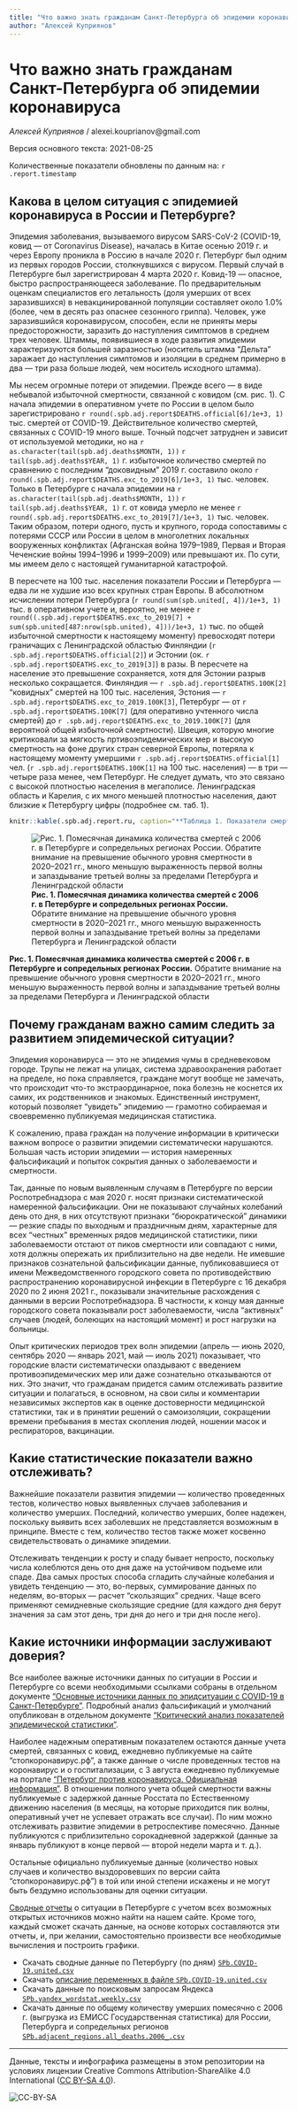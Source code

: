 ```yaml
---
title: "Что важно знать гражданам Санкт-Петербурга об эпидемии коронавируса"
author: "Алексей Куприянов"
---
```


# Что важно знать гражданам Санкт-Петербурга об эпидемии коронавируса

*Алексей Куприянов* / alexei.kouprianov@gmail.com

Версия основного текста: 2021-08-25

Количественные показатели обновлены по данным на: `r .report.timestamp`

## Какова в целом ситуация с эпидемией коронавируса в России и Петербурге?

Эпидемия заболевания, вызываемого вирусом SARS-CoV-2 (COVID-19, ковид --- от Coronavirus Disease), началась в Китае осенью 2019 г. и через Европу проникла в Россию в начале 2020 г. Петербург был одним из первых городов России, столкнувшихся с вирусом. Первый случай в Петербурге был зарегистрирован 4 марта 2020 г. Ковид-19 --- опасное, быстро распространяющееся заболевание. По предварительным оценкам специалистов его летальность (доля умерших от всех заразившихся) в невакцинированной популяции составляет около 1.0% (более, чем в десять раз опаснее сезонного гриппа). Человек, уже заразившийся коронавирусом, способен, если не приняты меры предосторожности, заразить до наступления симптомов в среднем трех человек. Штаммы, появившиеся в ходе развития эпидемии характеризуются большей заразностью (носитель штамма "Дельта" заражает до наступления симптомов и изоляции в среднем примерно в два --- три раза больше людей, чем носитель исходного штамма).

Мы несем огромные потери от эпидемии. Прежде всего --- в виде небывалой избыточной смертности, связанной с ковидом (см. рис. 1). С начала эпидемии в оперативном учете по России в целом было зарегистрировано `r round(.spb.adj.report$DEATHS.official[6]/1e+3, 1)` тыс. смертей от COVID-19. Действительное количество смертей, связанных с COVID-19 много выше. Точный подсчет затруднен и зависит от используемой методики, но на `r as.character(tail(spb.adj.deaths$MONTH, 1))` `r tail(spb.adj.deaths$YEAR, 1)` г. избыточное количество смертей по сравнению с последним "доковидным" 2019 г. составило около `r round(.spb.adj.report$DEATHS.exc_to_2019[6]/1e+3, 1)` тыс. человек. Только в Петербурге с начала эпидемии на `r as.character(tail(spb.adj.deaths$MONTH, 1))` `r tail(spb.adj.deaths$YEAR, 1)` г. от ковида умерло не менее `r round(.spb.adj.report$DEATHS.exc_to_2019[7]/1e+3, 1)` тыс. человек. Таким образом, потери одного, пусть и крупного, города сопоставимы с потерями СССР или России в целом в многолетних локальных вооруженных конфликтах (Афганская война 1979--1989, Первая и Вторая Чеченские войны 1994--1996 и 1999--2009) или превышают их. По сути, мы имеем дело с настоящей гуманитарной катастрофой.

В пересчете на 100 тыс. населения показатели России и Петербурга --- едва ли не худшие изо всех крупных стран Европы. В абсолютном исчислении потери Петербурга (`r round(sum(spb.united[, 4])/1e+3, 1)` тыс. в оперативном учете и, вероятно, не менее `r round((.spb.adj.report$DEATHS.exc_to_2019[7] + sum(spb.united[487:nrow(spb.united), 4]))/1e+3, 1)` тыс. по общей избыточной смертности к настоящему моменту) превосходят потери граничащих с Ленинградской областью Финляндии (`r .spb.adj.report$DEATHS.official[2]`) и Эстонии (ок. `r .spb.adj.report$DEATHS.exc_to_2019[3]`) в разы. В пересчете на население это превышение сохраняется, хотя для Эстонии разрыв несколько сокращается. Финляндия --- `r .spb.adj.report$DEATHS.100K[2]` "ковидных" смертей на 100 тыс. населения, Эстония --- `r .spb.adj.report$DEATHS.exc_to_2019.100K[3]`, Петербург --- от `r .spb.adj.report$DEATHS.100K[7]` (для оперативно учтенного числа смертей) до `r .spb.adj.report$DEATHS.exc_to_2019.100K[7]` (для вероятной общей избыточной смертности). Швеция, которую многие критиковали за мягкость пртивоэпидемических мер и высокую смертность на фоне других стран северной Европы, потеряла к настоящему моменту умершими `r .spb.adj.report$DEATHS.official[1]` чел. (`r .spb.adj.report$DEATHS.100K[1]` на 100 тыс. населения) --- в три --- четыре раза менее, чем Петербург. Не следует думать, что это связано с высокой плотностью населения в мегаполисе. Ленинградская область и Карелия, с их много меньшей плотностью населения, дают близкие к Петербургу цифры (подробнее см. таб. 1).

```r
knitr::kable(.spb.adj.report.ru, caption="**Таблица 1. Показатели смертности от COVID-19.** Данные оперативного учета смертей по странам в целом, включая Россию, взяты из ежедневно обновляемого банка данных *Johns Hopkins University*, по России они соответствуют данным Роспотребнадзора (сайт *стопкоронавирус.рф*). Данные по регионам России --- из ежедневной сводки на сайте *стопкоронавирус.рф.* Оценки избыточного количества смертей для Швеции и Финляндии не приводятся, поскольку в этих странах смерти от коронавируса в полном объеме представлены в оперативном учете. Оценки избыточного количества смертей для Эстонии, Латвии и Литвы приводятся по результатам расчетов Д. Кобака, для России и ее регионов --- на основании данных ресурса *ЕМИСС Государственная статистика.*")
```

![**Рис. 1. Помесячная динамика количества смертей с 2006 г. в Петербурге и сопредельных регионах России.** Обратите внимание на превышение обычного уровня смертности в 2020--2021 гг., много меньшую выраженность первой волны и запаздывание третьей волны за пределами Петербурга и Ленинградской области](../plots/SPb.COVID-19.Overall_Deaths.2006_.png "**Рис. 1. Помесячная динамика количества смертей с 2006 г. в Петербурге и сопредельных регионах России.** Обратите внимание на превышение обычного уровня смертности в 2020--2021 гг., много меньшую выраженность первой волны и запаздывание третьей волны за пределами Петербурга и Ленинградской области")
<figcaption>**Рис. 1. Помесячная динамика количества смертей с 2006 г. в Петербурге и сопредельных регионах России.** Обратите внимание на превышение обычного уровня смертности в 2020--2021 гг., много меньшую выраженность первой волны и запаздывание третьей волны за пределами Петербурга и Ленинградской области</figcaption>

## Почему гражданам важно самим следить за развитием эпидемической ситуации?

Эпидемия коронавируса --- это не эпидемия чумы в средневековом городе. Трупы не лежат на улицах, система здравоохранения работает на пределе, но пока справляется, граждане могут вообще не замечать, что происходит что-то экстраординарное, пока болезнь не коснется их самих, их родственников и знакомых. Единственный инструмент, который позволяет "увидеть" эпидемию --- грамотно собираемая и своевременно публикуемая медицинская статистика.

К сожалению, права граждан на получение информации в критически важном вопросе о развитии эпидемии систематически нарушаются. Большая часть истории эпидемии --- история намеренных фальсификаций и попыток сокрытия данных о заболеваемости  и смертности.

Так, данные по новым выявленным случаям в Петербурге по версии Роспотребнадзора с мая 2020 г. носят признаки систематической намеренной фальсификации. Они не показывают случайных колебаний день ото дня, в них отсутствуют признаки "бюрократической" динамики --- резкие спады по выходным и праздничным дням, характерные для всех "честных" временных рядов медицинской статистики, пики заболеваемости отстают от пиков смертности или совпадают с ними, хотя должны опережать их приблизительно на две недели. Не имевшие признаков сознательной фальсификации данные, публиковавшиеся от имени Межведомственного городского совета по противодействию распространению коронавирусной инфекции в Петербурге с 16 декабря 2020 по 2 июня 2021 г., показывали значительные расхождения с данными в версии Роспотребнадзора. В частности, к концу мая данные городского совета показывали рост заболеваемости, числа "активных" случаев (людей, болеющих на настоящий момент) и рост нагрузки на больницы.

Опыт критических периодов трех волн эпидемии (апрель --- июнь 2020, сентябрь 2020 --- январь 2021, май --- июль 2021) показывает, что городские власти систематически опаздывают с введением противоэпидемических мер или даже сознательно отказываются от них. Это значит, что гражданам придется самим отслеживать развитие ситуации и полагаться, в основном, на свои силы и комментарии независимых экспертов как в оценке достоверности медицинской статистики, так и в принятии решений о самоизоляции, сокращении времени пребывания в местах скопления людей, ношении масок и респираторов, вакцинации.

## Какие статистические показатели важно отслеживать?

Важнейшие показатели развития эпидемии --- количество проведенных тестов, количество новых выявленных случаев заболевания и количество умерших. Последний, количество умерших, более надежен, поскольку выявить всех заболевших не представляется возможным в принципе. Вместе с тем, количество тестов также может косвенно свидетельствовать о динамике эпидемии.

Отслеживать тенденции к росту и спаду бывает непросто, поскольку числа колеблются день ото дня даже на устойчивом подъеме или спаде. Два самых простых способа сгладить случайные колебания и увидеть тенденцию --- это, во-первых, суммирование данных по неделям, во-вторых --- расчет "скользящих" средних. Чаще всего применяют семидневные скользящие средние (для каждого дня берут значения за сам этот день, три дня до него и три дня после него).

## Какие источники информации заслуживают доверия?

Все наиболее важные источники данных по ситуации в России и Петербурге со всеми необходимыми ссылками собраны в отдельном документе ["Основные источники данных по эпидситуации c COVID-19 в Санкт-Петербурге"](SPb.COVID-19.data.sources.md). Подробный анализ фальсификаций и умолчаний опубликован в отдельном документе ["Критический анализ показателей эпидемической статистики"](SPb.COVID-19.data_critique.md).

Наиболее надежным оперативным показателем остаются данные учета смертей, связанных с ковид, ежедневно публикуемые на сайте "стопкоронавирус.рф", а также данные о числе проведенных тестов на коронавирус и о госпитализации, с 3 августа ежедневно публикуемые на портале ["Петербург против коронавируса. Официальная информация"](https://www.gov.spb.ru/covid-19/). В отношении полного учета общей смертности важны публикуемые с задержкой данные Росстата по Естественному движению населения (в месяцы, на которые приходится пик волны, оперативный учет не успевает отражать все случаи). По ним можно отслеживать развитие эпидемии в ретроспективе помесячно. Данные публикуются с приблизительно сорокадневной задержкой (данные за январь публикуют в конце первой --- второй недели марта и т. д.).

Остальные официально публикуемые данные (количество новых случаев и количество выздоровевших по версии сайта "стопкоронавирус.рф") в той или иной степени искажены и не могут быть бездумно использованы для оценки ситуации.

[Сводные отчеты](SPb.COVID-19.r_report.md) о ситуации в Петербурге с учетом всех возможных открытых источников можно найти на нашем сайте. Кроме того, каждый сможет скачать данные, на основе которых составляются эти отчеты, и, при желании, самостоятельно произвести все необходимые вычисления и построить графики.

* Скачать сводные данные по Петербургу (по дням) [`SPb.COVID-19.united.csv`](../data/SPb.COVID-19.united.csv)
* Скачать [описание переменных в файле `SPb.COVID-19.united.csv`](../data/SPb.COVID-19.united.variables_explained.txt)
* Скачать данные по поисковым запросам Яндекса [`SPb.yandex_wordstat.weekly.csv`](../data/SPb.yandex_wordstat.weekly.csv)
* Скачать данные по общему количеству умерших помесячно с 2006 г. (выгрузка из ЕМИСС Государственная статистика) для России, Петербурга и сопредельных регионов [`SPb.adjacent_regions.all_deaths.2006_.csv`](../data/SPb.adjacent_regions.all_deaths.2006_.csv)

<hr />

Данные, тексты и инфографика размещены в этом репозитории на условиях лицензии Creative Commons Attribution-ShareAlike 4.0 International ([CC BY-SA 4.0](https://creativecommons.org/licenses/by-sa/4.0/)).

![](../misc/CC-BY-SA-icon.png "CC-BY-SA")
